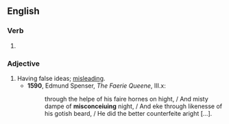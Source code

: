 ==English==

{{PIE root|en|keh₂p}}

===Verb===
{{head|en|verb form}}

# {{present participle of|misconceive|lang=en|nocat=1}}

===Adjective===
{{en-adj}}

# Having false ideas; [[misleading]].
#* '''1590''', Edmund Spenser, ''The Faerie Queene'', III.x:
#*: through the helpe of his faire hornes on hight, / And misty dampe of '''misconceiuing''' night, / And eke through likenesse of his gotish beard, / He did the better counterfeite aright [...].